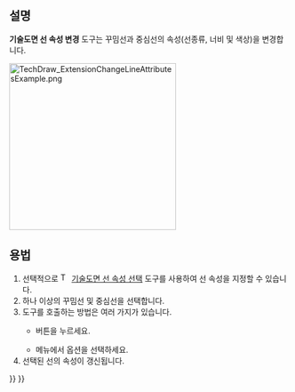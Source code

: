 <languages/>

{{Docnav
|[[TechDraw_ExtensionSelectLineAttributes|ExtensionSelectLineAttributes]]
|[[TechDraw_ExtensionExtendLine/ko|선 연장]]
|[[TechDraw_Workbench/ko|기술도면 작업대]]
|IconL=TechDraw_ExtensionSelectLineAttributes.svg
|IconR=TechDraw_ExtensionExtendLine.svg
|IconC=Workbench_TechDraw.svg
}}

{{GuiCommand
|Name=기술도면 선 속성 변경
|MenuLocation=기술도면→ 확장: 속성/수정 → 선 속성 수정
|Workbenches=[[TechDraw_Workbench/ko|기술도면 작업대]]
|Shortcut=
|Version=0.20
|SeeAlso=[[TechDraw_ExtensionSelectLineAttributes/ko|기술도면 선 속성 선택]]
}}

<span id="Description"></span>
==설명==

'''기술도면 선 속성 변경''' 도구는 꾸밈선과 중심선의 속성(선종류, 너비 및 색상)을 변경합니다.

[[Image:TechDraw_ExtensionChangeLineAttributesExample.png|300px]]
{{Caption|:오른쪽의 선의 속성이 변경된 중심선: 선종류&#61;DashDot, 선두께&#61;Thin 그리고 색상&#61;Blue}}

<span id="Usage"></span>
==용법==

# 선택적으로 [[Image:TechDraw_ExtensionSelectLineAttributes.svg|16px]] [[TechDraw_ExtensionSelectLineAttributes/ko|기술도면 선 속성 선택]] 도구를 사용하여 선 속성을 지정할 수 있습니다.
# 하나 이상의 꾸밈선 및 중심선을 선택합니다. 
# 도구를 호출하는 방법은 여러 가지가 있습니다.
#* {{Button|[[Image:TechDraw_ExtensionChangeLineAttributes.svg|16px]] 선 속성 변경}} 버튼을 누르세요.
#* 메뉴에서 {{MenuCommand|기술도면→ 확장: 속성/수정 → [[Image:TechDraw_ExtensionChangeLineAttributes.svg|16px]] 선 속성 변경}} 옵션을 선택하세요.
# 선택된 선의 속성이 갱신됩니다.


{{Docnav
|[[TechDraw_ExtensionSelectLineAttributes|ExtensionSelectLineAttributes]]
|[[TechDraw_ExtensionExtendLine/ko|선 연장]]
|[[TechDraw_Workbench/ko|기술도면 작업대]]
|IconL=TechDraw_ExtensionSelectLineAttributes.svg
|IconR=TechDraw_ExtensionExtendLine.svg
|IconC=Workbench_TechDraw.svg
}}

{{TechDraw_Tools_navi{{#translation:}}}}
{{Userdocnavi{{#translation:}}}}
